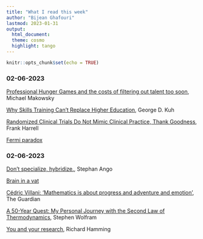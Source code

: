 ```yaml
---
title: "What I read this week"
author: "Bijean Ghafouri"
lastmod: 2023-01-31
output: 
  html_document:
  theme: cosmo
  highlight: tango
---
```


```r
knitr::opts_chunk$set(echo = TRUE)
```

### 02-06-2023
[Professional Hunger Games and the costs of filtering out talent too soon](https://economistwritingeveryday.com/2022/10/17/the-costs-of-filtering-out-talent-too-soon/), Michael Makowsky


[Why Skills Training Can’t Replace Higher Education](https://hbr.org/2019/10/why-skills-training-cant-replace-higher-education), George D. Kuh


[Randomized Clinical Trials Do Not Mimic Clinical Practice, Thank Goodness](https://www.fharrell.com/post/rct-mimic/index.html), Frank Harrell


[Fermi paradox](https://en.wikipedia.org/wiki/Fermi_paradox)



### 02-06-2023
[Don't specialize, hybridize.](https://stephanango.com/hybridize), Stephan Ango


[Brain in a vat](https://iep.utm.edu/brain-in-a-vat-argument/)


[Cédric Villani: 'Mathematics is about progress and adventure and emotion'](https://www.theguardian.com/science/2015/mar/01/cedric-villani-mathematics-progress-adventure-emotion), The Guardian 

[A 50-Year Quest: My Personal Journey with the Second Law of Thermodynamics](https://writings.stephenwolfram.com/2023/02/a-50-year-quest-my-personal-journey-with-the-second-law-of-thermodynamics/), Stephen Wolfram

[You and your research](https://www.cs.virginia.edu/~robins/YouAndYourResearch.html), Richard Hamming

